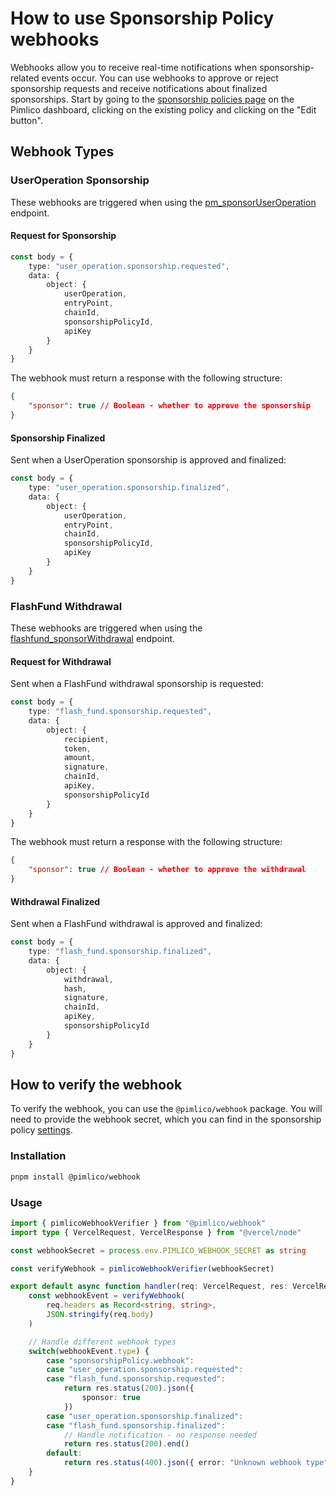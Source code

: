 # How to use Sponsorship Policy webhooks

Webhooks allow you to receive real-time notifications when sponsorship-related events occur. You can use webhooks to approve or reject sponsorship requests and receive notifications about finalized sponsorships. Start by going to the [sponsorship policies page](https://dashboard.pimlico.io/sponsorship-policies) on the Pimlico dashboard, clicking on the existing policy and clicking on the "Edit button".

## Webhook Types

### UserOperation Sponsorship
These webhooks are triggered when using the [pm_sponsorUserOperation](/infra/paymaster/erc20-paymaster/endpoints/pm_sponsorUserOperation) endpoint.

#### Request for Sponsorship

```typescript
const body = {
    type: "user_operation.sponsorship.requested",
    data: {
        object: {
            userOperation,
            entryPoint,
            chainId,
            sponsorshipPolicyId,
            apiKey
        }
    }
}
```

The webhook must return a response with the following structure:
```json
{
    "sponsor": true // Boolean - whether to approve the sponsorship
}
```

#### Sponsorship Finalized
Sent when a UserOperation sponsorship is approved and finalized:

```typescript
const body = {
    type: "user_operation.sponsorship.finalized",
    data: {
        object: {
            userOperation,
            entryPoint,
            chainId,
            sponsorshipPolicyId,
            apiKey
        }
    }
}
```

### FlashFund Withdrawal
These webhooks are triggered when using the [flashfund_sponsorWithdrawal](/infra/flash-fund/endpoints/flashfund_sponsorWithdrawal) endpoint.

#### Request for Withdrawal
Sent when a FlashFund withdrawal sponsorship is requested:

```typescript
const body = {
    type: "flash_fund.sponsorship.requested",
    data: {
        object: {
            recipient,
            token,
            amount,
            signature,
            chainId,
            apiKey,
            sponsorshipPolicyId
        }
    }
}
```

The webhook must return a response with the following structure:
```json
{
    "sponsor": true // Boolean - whether to approve the withdrawal
}
```

#### Withdrawal Finalized
Sent when a FlashFund withdrawal is approved and finalized:

```typescript
const body = {
    type: "flash_fund.sponsorship.finalized",
    data: {
        object: {
            withdrawal,
            hash,
            signature,
            chainId,
            apiKey,
            sponsorshipPolicyId
        }
    }
}
```

## How to verify the webhook

To verify the webhook, you can use the `@pimlico/webhook` package. You will need to provide the webhook secret, which you can find in the sponsorship policy [settings](https://dashboard.pimlico.io/sponsorship-policies).

### Installation

```bash
pnpm install @pimlico/webhook
```

### Usage

```typescript
import { pimlicoWebhookVerifier } from "@pimlico/webhook"
import type { VercelRequest, VercelResponse } from "@vercel/node"

const webhookSecret = process.env.PIMLICO_WEBHOOK_SECRET as string

const verifyWebhook = pimlicoWebhookVerifier(webhookSecret)

export default async function handler(req: VercelRequest, res: VercelResponse) {
    const webhookEvent = verifyWebhook(
        req.headers as Record<string, string>,
        JSON.stringify(req.body)
    )

    // Handle different webhook types
    switch(webhookEvent.type) {
        case "sponsorshipPolicy.webhook":
        case "user_operation.sponsorship.requested":
        case "flash_fund.sponsorship.requested":
            return res.status(200).json({
                sponsor: true
            })
        case "user_operation.sponsorship.finalized":
        case "flash_fund.sponsorship.finalized":
            // Handle notification - no response needed
            return res.status(200).end()
        default:
            return res.status(400).json({ error: "Unknown webhook type" })
    }
}
